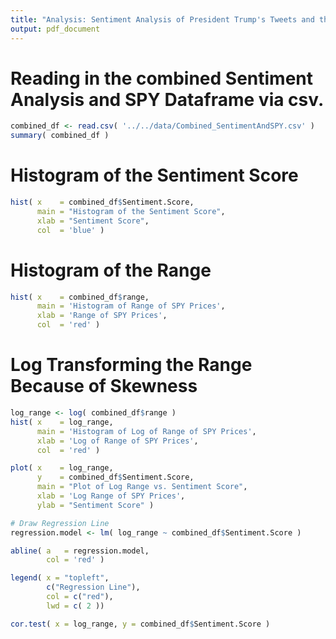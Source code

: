 ```yaml
---
title: "Analysis: Sentiment Analysis of President Trump's Tweets and the SPY"
output: pdf_document 
---
```


# Reading in the combined Sentiment Analysis and SPY Dataframe via csv.   

```r
combined_df <- read.csv( '../../data/Combined_SentimentAndSPY.csv' )
summary( combined_df )
```

# Histogram of the Sentiment Score 

```r
hist( x    = combined_df$Sentiment.Score,
      main = "Histogram of the Sentiment Score", 
      xlab = "Sentiment Score",
      col  = 'blue' )
```


# Histogram of the Range

```r
hist( x    = combined_df$range,
      main = 'Histogram of Range of SPY Prices',  
      xlab = 'Range of SPY Prices',
      col  = 'red' )
```

# Log Transforming the Range Because of Skewness

```r
log_range <- log( combined_df$range )
hist( x    = log_range, 
      main = 'Histogram of Log of Range of SPY Prices',  
      xlab = 'Log of Range of SPY Prices',
      col  = 'red' )
```




```r
plot( x    = log_range, 
      y    = combined_df$Sentiment.Score,
      main = "Plot of Log Range vs. Sentiment Score",
      xlab = 'Log Range of SPY Prices',
      ylab = "Sentiment Score" )

# Draw Regression Line
regression.model <- lm( log_range ~ combined_df$Sentiment.Score ) 

abline( a   = regression.model, 
        col = 'red' )

legend( x = "topleft", 
        c("Regression Line"), 
        col = c("red"), 
        lwd = c( 2 ))
```

```r
cor.test( x = log_range, y = combined_df$Sentiment.Score ) 
```


